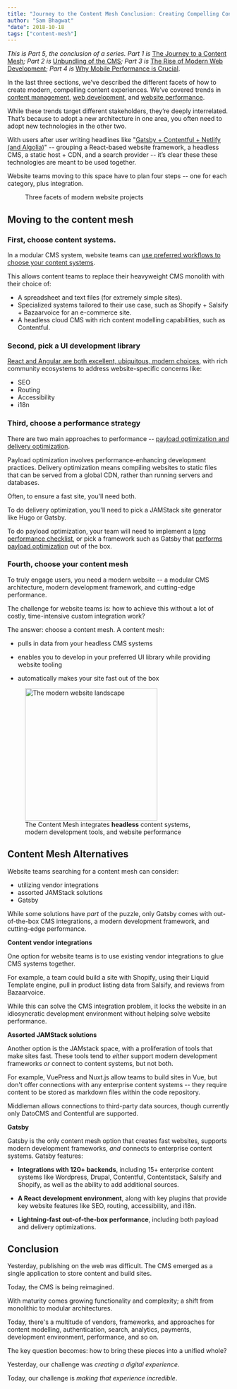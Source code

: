 ```yaml
---
title: "Journey to the Content Mesh Conclusion: Creating Compelling Content Experiences"
author: "Sam Bhagwat"
"date": 2018-10-18
tags: ["content-mesh"]
---
```


_This is Part 5, the conclusion of a series. Part 1 is_ [The Journey to a Content Mesh](/blog/2018-10-04-journey-to-the-content-mesh)_; Part 2 is_ [Unbundling of the CMS](/blog/2018-10-10-unbundling-of-the-cms)_; Part 3 is_ [The Rise of Modern Web Development](/blog/2018-10-11-rise-of-modern-web-development); _Part 4 is_ [Why Mobile Performance is Crucial](/blog/2018-10-16-why-mobile-performance-is-crucial).

In the last three sections, we’ve described the different facets of how to create modern, compelling content experiences. We’ve covered trends in [content management](/blog/2018-10-10-unbundling-of-the-cms), [web development](/blog/2018-10-11-rise-of-modern-web-development), and [website performance](/blog/2018-10-16-why-mobile-performance-is-crucial).

While these trends target different stakeholders, they’re deeply interrelated. That’s because to adopt a new architecture in one area, you often need to adopt new technologies in the other two.

With users after user writing headlines like "[Gatsby + Contentful + Netlify (and Algolia)](/blog/2017-12-06-gatsby-plus-contentful-plus-netlify/)" -- grouping a React-based website framework, a headless CMS, a static host + CDN, and a search provider -- it’s clear these these technologies are meant to be used together.

Website teams moving to this space have to plan four steps -- one for each category, plus integration.

<figure>
  <img alt="" src="./modern-website-performance.png" />
  <figcaption>Three facets of modern website projects</figcaption>
</figure>

## Moving to the content mesh

### First, choose content systems.

In a modular CMS system, website teams can [use preferred workflows to choose your content systems](/blog/2018-10-10-unbundling-of-the-cms).

This allows content teams to replace their heavyweight CMS monolith with their choice of:

- A spreadsheet and text files (for extremely simple sites).
- Specialized systems tailored to their use case, such as Shopify + Salsify + Bazaarvoice for an e-commerce site.
- A headless cloud CMS with rich content modelling capabilities, such as Contentful.

### Second, pick a UI development library

[React and Angular are both excellent, ubiquitous, modern choices](/blog/2018-10-11-rise-of-modern-web-development), with rich community ecosystems to address website-specific concerns like:

- SEO
- Routing
- Accessibility
- i18n

### Third, choose a performance strategy

There are two main approaches to performance -- [payload optimization and delivery optimization](/blog/2018-10-16-why-mobile-performance-is-crucial#how-performance-optimization-works).

Payload optimization involves performance-enhancing development practices. Delivery optimization means compiling websites to static files that can be served from a global CDN, rather than running servers and databases.

Often, to ensure a fast site, you'll need both.

To do delivery optimization, you'll need to pick a JAMStack site generator like Hugo or Gatsby.

To do payload optimization, your team will need to implement a [long performance checklist](https://www.smashingmagazine.com/2019/01/front-end-performance-checklist-2019-pdf-pages/), or pick a framework such as Gatsby that [performs payload optimization](/features/#legend) out of the box.

### Fourth, choose your content mesh

To truly engage users, you need a modern website -- a modular CMS architecture, modern development framework, and cutting-edge performance.

The challenge for website teams is: how to achieve this without a lot of costly, time-intensive custom integration work?

The answer: choose a content mesh. A content mesh:

- pulls in data from your headless CMS systems

- enables you to develop in your preferred UI library while providing website tooling

- automatically makes your site fast out of the box

<figure>
  <img
    alt="The modern website landscape"
    src="./content-mesh.png"
    height="300"
  />
  <figcaption>
    The Content Mesh integrates <b>headless</b> content systems, modern
    development tools, and website performance
  </figcaption>
</figure>

## Content Mesh Alternatives

Website teams searching for a content mesh can consider:

- utilizing vendor integrations
- assorted JAMStack solutions
- Gatsby

While some solutions have _part_ of the puzzle, only Gatsby comes with out-of-the-box CMS integrations, a modern development framework, and cutting-edge performance.

**Content vendor integrations**

One option for website teams is to use existing vendor integrations to glue CMS systems together.

For example, a team could build a site with Shopify, using their Liquid Template engine, pull in product listing data from Salsify, and reviews from Bazaarvoice.

While this can solve the CMS integration problem, it locks the website in an idiosyncratic development environment without helping solve website performance.

**Assorted JAMStack solutions**

Another option is the JAMstack space, with a proliferation of tools that make sites fast. These tools tend to _either_ support modern development frameworks _or_ connect to content systems, but not both.

For example, VuePress and Nuxt.js allow teams to build sites in Vue, but don't offer connections with any enterprise content systems -- they require content to be stored as markdown files within the code repository.

Middleman allows connections to third-party data sources, though currently only DatoCMS and Contentful are supported.

**Gatsby**

Gatsby is the only content mesh option that creates fast websites, supports modern development frameworks, _and_ connects to enterprise content systems. Gatsby features:

- **Integrations with 120+ backends**, including 15+ enterprise content systems like Wordpress, Drupal, Contentful, Contentstack, Salsify and Shopify, as well as the ability to add additional sources.

- **A React development environment**, along with key plugins that provide key website features like SEO, routing, accessibility, and i18n.

- **Lightning-fast out-of-the-box performance**, including both payload and delivery optimizations.

## Conclusion

Yesterday, publishing on the web was difficult. The CMS emerged as a single application to store content and build sites.

Today, the CMS is being reimagined.

With maturity comes growing functionality and complexity; a shift from monolithic to modular architectures.

Today, there's a multitude of vendors, frameworks, and approaches for content modelling, authentication, search, analytics, payments, development environment, performance, and so on.

The key question becomes: how to bring these pieces into a unified whole?

Yesterday, our challenge was _creating a digital experience_.

Today, our challenge is _making that experience incredible_.
